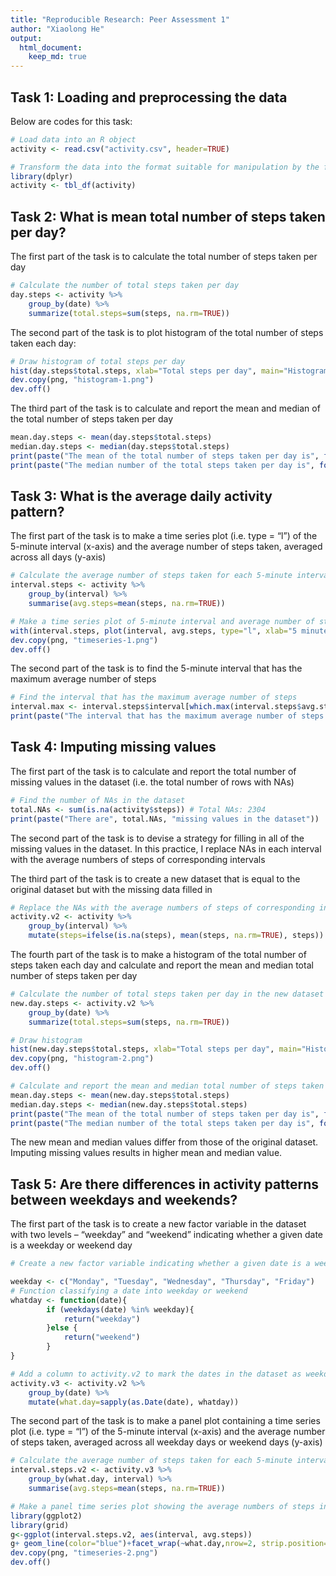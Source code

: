 ```yaml
---
title: "Reproducible Research: Peer Assessment 1"
author: "Xiaolong He"
output: 
  html_document:
    keep_md: true
---
```


## Task 1: Loading and preprocessing the data 
Below are codes for this task:
```r
# Load data into an R object
activity <- read.csv("activity.csv", header=TRUE)

# Transform the data into the format suitable for manipulation by the functions of dplyr package
library(dplyr)
activity <- tbl_df(activity)
```

## Task 2: What is mean total number of steps taken per day?

The first part of the task is to calculate the total number of steps taken per day
```r
# Calculate the number of total steps taken per day
day.steps <- activity %>%
    group_by(date) %>%
    summarize(total.steps=sum(steps, na.rm=TRUE))
```

The second part of the task is  to plot histogram of the total number of steps taken each day:
```r
# Draw histogram of total steps per day
hist(day.steps$total.steps, xlab="Total steps per day", main="Histogram of total steps per day")
dev.copy(png, "histogram-1.png")
dev.off()
```

The third part of the task is to calculate and report the mean and median of the total number of steps taken per day
```r
mean.day.steps <- mean(day.steps$total.steps)
median.day.steps <- median(day.steps$total.steps)
print(paste("The mean of the total number of steps taken per day is", format(mean.day.steps)))
print(paste("The median number of the total steps taken per day is", format(median.day.steps)))
```

## Task 3: What is the average daily activity pattern?

The first part of the task is to make a time series plot (i.e. type = "l") of the 5-minute interval (x-axis) and the average number of steps taken, averaged across all days (y-axis)
```r
# Calculate the average number of steps taken for each 5-minute interval across all days
interval.steps <- activity %>%
    group_by(interval) %>%
    summarise(avg.steps=mean(steps, na.rm=TRUE))

# Make a time series plot of 5-minute interval and average number of steps
with(interval.steps, plot(interval, avg.steps, type="l", xlab="5 minutes intervals", ylab="Average steps"))
dev.copy(png, "timeseries-1.png")
dev.off()
```

The second part of the task is to find the 5-minute interval that has the maximum average number of steps
```r
# Find the interval that has the maximum average number of steps
interval.max <- interval.steps$interval[which.max(interval.steps$avg.steps)]
print(paste("The interval that has the maximum average number of steps is", interval.max, ", which is between 8:30 and 8:35"))
```

## Task 4: Imputing missing values

The first part of the task is to calculate and report the total number of missing values in the dataset (i.e. the total number of rows with NAs)
```r
# Find the number of NAs in the dataset
total.NAs <- sum(is.na(activity$steps)) # Total NAs: 2304
print(paste("There are", total.NAs, "missing values in the dataset"))
```

The second part of the task is to devise a strategy for filling in all of the missing values in the dataset. 
In this practice, I replace NAs in each interval with the average numbers of steps of corresponding intervals

The third part of the task is to create a new dataset that is equal to the original dataset but with the missing data filled in
```r
# Replace the NAs with the average numbers of steps of corresponding intervals, the resulting new dataset is activity.v2
activity.v2 <- activity %>%
    group_by(interval) %>%
    mutate(steps=ifelse(is.na(steps), mean(steps, na.rm=TRUE), steps))
```

The fourth part of the task is to make a histogram of the total number of steps taken each day and calculate and report the mean and median total number of steps taken per day
```r
# Calculate the number of total steps taken per day in the new dataset
new.day.steps <- activity.v2 %>%
    group_by(date) %>%
    summarize(total.steps=sum(steps, na.rm=TRUE))

# Draw histogram
hist(new.day.steps$total.steps, xlab="Total steps per day", main="Histogram of total steps per day")
dev.copy(png, "histogram-2.png")
dev.off()

# Calculate and report the mean and median total number of steps taken per day
mean.day.steps <- mean(new.day.steps$total.steps)
median.day.steps <- median(new.day.steps$total.steps)
print(paste("The mean of the total number of steps taken per day is", format(mean.day.steps)))
print(paste("The median number of the total steps taken per day is", format(median.day.steps)))
```

The new mean and median values differ from those of the original dataset. Imputing missing values results in higher mean and median value.

## Task 5: Are there differences in activity patterns between weekdays and weekends?

The first part of the  task is to create a new factor variable in the dataset with two levels – “weekday” and “weekend” indicating whether a given date is a weekday or weekend day
```r
# Create a new factor variable indicating whether a given date is a weekday or a weekend 

weekday <- c("Monday", "Tuesday", "Wednesday", "Thursday", "Friday")
# Function classifying a date into weekday or weekend
whatday <- function(date){
        if (weekdays(date) %in% weekday){
            return("weekday")
        }else {
            return("weekend")
        }
}

# Add a column to activity.v2 to mark the dates in the dataset as weekday or weekend.
activity.v3 <- activity.v2 %>%
    group_by(date) %>%
    mutate(what.day=sapply(as.Date(date), whatday))
```

The second part of the task is to make a panel plot containing a time series plot (i.e. type = "l") of the 5-minute interval (x-axis) and the average number of steps taken, averaged across all weekday days or weekend days (y-axis)
```r
# Calculate the average number of steps taken for each 5-minute interval across all weekdays and or weekend days
interval.steps.v2 <- activity.v3 %>%
    group_by(what.day, interval) %>%
    summarise(avg.steps=mean(steps, na.rm=TRUE))

# Make a panel time series plot showing the average numbers of steps in every 5-minute intervals across all weekdays or across all weekend days
library(ggplot2)
library(grid)
g<-ggplot(interval.steps.v2, aes(interval, avg.steps))
g+ geom_line(color="blue")+facet_wrap(~what.day,nrow=2, strip.position="top")+labs(x="Interval", y="Number of average steps")+theme(strip.background = element_rect(colour = "black", fill="#F1DABC"), strip.text.x = element_text(size = 12), panel.spacing = unit(0, "lines"))
dev.copy(png, "timeseries-2.png")
dev.off()
```
